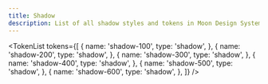 ```yaml
---
title: Shadow
description: List of all shadow styles and tokens in Moon Design System.
---
```


<TokenList
  tokens={[
    {
      name: 'shadow-100',
      type: 'shadow',
    },
    {
      name: 'shadow-200',
      type: 'shadow',
    },
    {
      name: 'shadow-300',
      type: 'shadow',
    },
    {
      name: 'shadow-400',
      type: 'shadow',
    },
    {
      name: 'shadow-500',
      type: 'shadow',
    },
    {
      name: 'shadow-600',
      type: 'shadow',
    },
  ]}
/>
